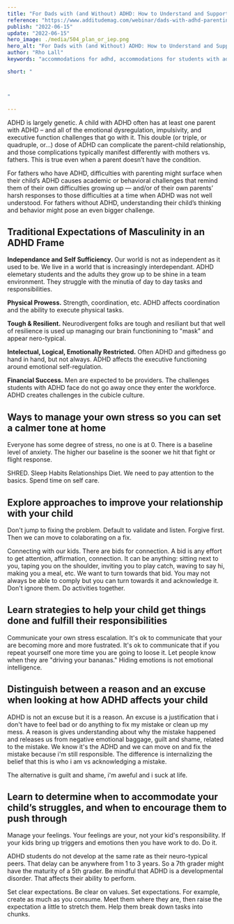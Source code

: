 ```yaml
---
title: "For Dads with (and Without) ADHD: How to Understand and Support Your Kids"
reference: "https://www.additudemag.com/webinar/dads-with-adhd-parenting-advice/"
publish: "2022-06-15"
update: "2022-06-15"
hero_image: ./media/504_plan_or_iep.png
hero_alt: "For Dads with (and Without) ADHD: How to Understand and Support Your Kids"
author: "Rho Lall"
keywords: "accommodations for adhd, accommodations for students with adhd, accommodations for adhd elementary students"

short: "



"

---
```


ADHD is largely genetic. A child with ADHD often has at least one parent with ADHD – and all of the emotional dysregulation, impulsivity, and executive function challenges that go with it. This double (or triple, or quadruple, or…) dose of ADHD can complicate the parent-child relationship, and those complications typically manifest differently with mothers vs. fathers. This is true even when a parent doesn’t have the condition.

For fathers who have ADHD, difficulties with parenting might surface when their child’s ADHD causes academic or behavioral challenges that remind them of their own difficulties growing up — and/or of their own parents’ harsh responses to those difficulties at a time when ADHD was not well understood. For fathers without ADHD, understanding their child’s thinking and behavior might pose an even bigger challenge.


##  Traditional Expectations of Masculinity in an ADHD Frame

**Independance and Self Sufficiency.** Our world is not as independent as it used to be. We live in a world that is increasingly interdependant. ADHD elemetary students and the adults they grow up to be shine in a team environment. They struggle with the minutia of day to day tasks and responsibilities.  

**Physical Prowess.** Strength, coordination, etc. ADHD affects coordination and the ability to execute physical tasks.

**Tough & Resilient.** Neurodivergent folks are tough and resiliant but that well of resilience is used up managing our brain functionining to "mask" and appear nero-typical.

**Intelectual, Logical, Emotionally Restricted.** Often ADHD and giftedness go hand in hand, but not always. ADHD affects the executive functioning around emotional self-regulation.

**Financial Success.** Men are expected to be providers. The challenges students with ADHD face do not go away once they enter the workforce. ADHD creates challenges in the cubicle culture. 

## Ways to manage your own stress so you can set a calmer tone at home

Everyone has some degree of stress, no one is at 0. There is a baseline level of anxiety. The higher our baseline is the sooner we hit that fight or flight response.

SHRED. Sleep Habits Relationships Diet. We need to pay attention to the basics. Spend time on self care.

## Explore approaches to improve your relationship with your child

Don't jump to fixing the problem. Default to validate and listen. Forgive first. Then we can move to colaborating on a fix.

Connecting with our kids. There are bids for connection. A bid is any effort to get attention, affirmation, connection. It can be anything: sitting next to you, taping you on the shoulder, inviting you to play catch, waving to say hi, making you a meal, etc. We want to turn towards that bid. You may not always be able to comply but you can turn towards it and acknowledge it. Don't ignore them. Do activities together. 

## Learn strategies to help your child get things done and fulfill their responsibilities

Communicate your own stress escalation. It's ok to communicate that your are becoming more and more fustrated. It's ok to communicate that if you repeat yourself one more time you are going to loose it. Let people know when they are "driving your bananas." Hiding emotions is not emotional intelligence.

## Distinguish between a reason and an excuse when looking at how ADHD affects your child

ADHD is not an excuse but it is a reason. An excuse is a justification that i don't have to feel bad or do anything to fix my mistake or clean up my mess. A reason is gives understanding about why the mistake happened and releases us from negative emotional baggage, guilt and shame, related to the mistake. We know it's the ADHD and we can move on and fix the mistake because i'm still responsible. The difference is internalizing the belief that this is who i am vs acknowledging a mistake.

The alternative is guilt and shame, i'm aweful and i suck at life.

## Learn to determine when to accommodate your child’s struggles, and when to encourage them to push through

Manage your feelings. Your feelings are your, not your kid's responsibility. If your kids bring up triggers and emotions then you have work to do. Do it.

ADHD students do not develop at the same rate as their neuro-typical peers. That delay can be anywhere from 1 to 3 years. So a 7th grader might have the maturity of a 5th grader. Be mindful that ADHD is a developmental disorder. That affects their ability to perform.

Set clear expectations. Be clear on values. Set expectations. For example, create as much as you consume. Meet them where they are, then raise the expectation a little to stretch them. Help them break down tasks into chunks. 

